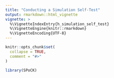 ```yaml
---
title: "Conducting a Simulation Self-Test"
output: rmarkdown::html_vignette
vignette: >
  %\VignetteIndexEntry{h_simulation_self_test}
  %\VignetteEngine{knitr::rmarkdown}
  %\VignetteEncoding{UTF-8}
---
```


```r
knitr::opts_chunk$set(
  collapse = TRUE,
  comment = "#>"
)
```

```r
library(SPoCK)
```
